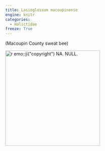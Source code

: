 ```yaml
---
title: Lasioglossum macoupinense
engine: knitr
categories:
  - Halictidae
freeze: True
---
```

(Macoupin County sweat bee)

[![`r emo::ji("copyright")` NA. NULL.](/files/no_bee.png){height=300}](NA)
